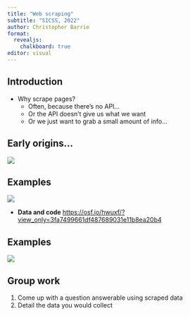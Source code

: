 ```yaml
---
title: "Web scraping"
subtitle: "SICSS, 2022"
author: Christopher Barrie
format:
  revealjs:
    chalkboard: true
editor: visual
---
```


## Introduction

-   Why scrape pages?
    -   Often, because there's no API...
    -   Or the API doesn't give us what we want
    -   Or we just want to grab a small amount of info...

## Early origins...

![](images/pageso.png)

## Examples

![](images/auditnhb.png)

-   **Data and code** <https://osf.io/hwuxf/?view_only=3fa7499661df487689031e11b8ea20b4>

## Examples

![](images/urmansscr.png)

## Group work

1.  Come up with a question answerable using scraped data
2.  Detail the data you would collect
